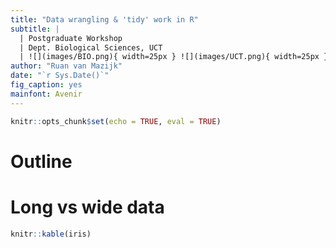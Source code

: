 ```yaml
---
title: "Data wrangling & 'tidy' work in R"
subtitle: |
  | Postgraduate Workshop
  | Dept. Biological Sciences, UCT
  | ![](images/BIO.png){ width=25px } ![](images/UCT.png){ width=25px }
author: "Ruan van Mazijk"
date: "`r Sys.Date()`"
fig_caption: yes
mainfont: Avenir
---
```


```r
knitr::opts_chunk$set(echo = TRUE, eval = TRUE)
```

# Outline

<!-- TODO: toc: true -->

# Long vs wide data

```r
knitr::kable(iris)
```
